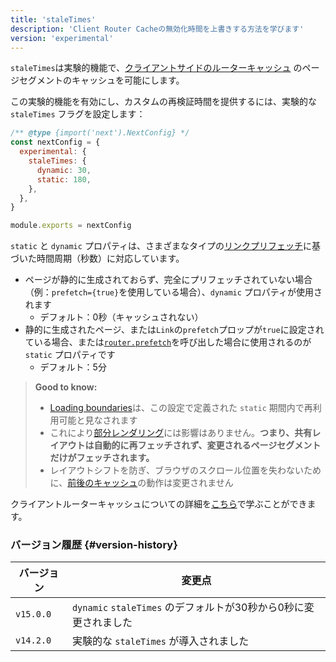 ```yaml
---
title: 'staleTimes'
description: 'Client Router Cacheの無効化時間を上書きする方法を学びます'
version: 'experimental'
---
```


`staleTimes`は実験的機能で、[クライアントサイドのルーターキャッシュ](/docs/app/building-your-application/caching#client-side-router-cache) のページセグメントのキャッシュを可能にします。

この実験的機能を有効にし、カスタムの再検証時間を提供するには、実験的な `staleTimes` フラグを設定します：

```js title="next.config.js"
/** @type {import('next').NextConfig} */
const nextConfig = {
  experimental: {
    staleTimes: {
      dynamic: 30,
      static: 180,
    },
  },
}

module.exports = nextConfig
```

`static` と `dynamic` プロパティは、さまざまなタイプの[リンクプリフェッチ](/docs/app/api-reference/components/link#prefetch)に基づいた時間周期（秒数）に対応しています。

- ページが静的に生成されておらず、完全にプリフェッチされていない場合（例：`prefetch={true}`を使用している場合）、`dynamic` プロパティが使用されます
  - デフォルト：0秒（キャッシュされない）
- 静的に生成されたページ、または`Link`の`prefetch`プロップが`true`に設定されている場合、または[`router.prefetch`](/docs/app/building-your-application/caching#routerprefetch)を呼び出した場合に使用されるのが`static` プロパティです
  - デフォルト：5分

> **Good to know:**
>
> - [Loading boundaries](/docs/app/api-reference/file-conventions/loading)は、この設定で定義された `static` 期間内で再利用可能と見なされます
> - これにより[部分レンダリング](/docs/app/building-your-application/routing/linking-and-navigating#4-partial-rendering)には影響はありません。**つまり、共有レイアウトは自動的に再フェッチされず、変更されるページセグメントだけがフェッチされます。**
> - レイアウトシフトを防ぎ、ブラウザのスクロール位置を失わないために、[前後のキャッシュ](/docs/app/building-your-application/caching#client-side-router-cache)の動作は変更されません

クライアントルーターキャッシュについての詳細を[こちら](/docs/app/building-your-application/caching#client-side-router-cache)で学ぶことができます。

### バージョン履歴 {#version-history}

| バージョン | 変更点                                                           |
| ---------- | ---------------------------------------------------------------- |
| `v15.0.0`  | `dynamic` `staleTimes` のデフォルトが30秒から0秒に変更されました |
| `v14.2.0`  | 実験的な `staleTimes` が導入されました                           |
